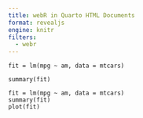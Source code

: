 ```yaml
---
title: webR in Quarto HTML Documents
format: revealjs
engine: knitr
filters:
  - webr
---
```


```webr
fit = lm(mpg ~ am, data = mtcars)

summary(fit)
```

```webr
fit = lm(mpg ~ am, data = mtcars)
summary(fit)
plot(fit)
```
